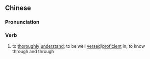 {{also|通晓}}
==Chinese==
{{zh-forms|s=通晓}}

===Pronunciation===
{{zh-pron
|m=tōngxiǎo
|c=tung1 hiu2
|cat=v
}}

===Verb===
{{zh-verb}}

# to [[thoroughly]] [[understand]]; to be well [[versed]]/[[proficient]] in; to know through and through